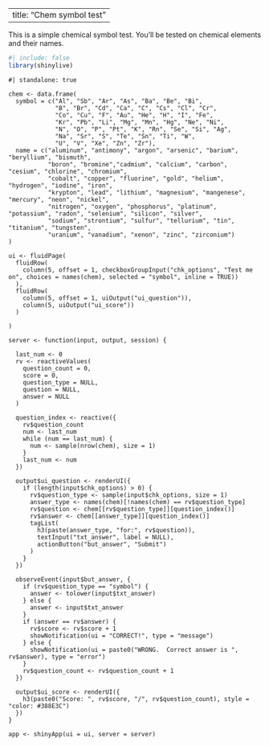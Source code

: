 
---
title: "Chem symbol test"
---

This is a simple chemical symbol test.  You'll be tested on chemical elements and their names.

```r
#| include: false
library(shinylive)
```

```shinylive-r
#| standalone: true

chem <- data.frame(
  symbol = c("Al", "Sb", "Ar", "As", "Ba", "Be", "Bi", 
             "B", "Br", "Cd", "Ca", "C", "Cs", "Cl", "Cr",
             "Co", "Cu", "F", "Au", "He", "H", "I", "Fe",
             "Kr", "Pb", "Li", "Mg", "Mn", "Hg", "Ne", "Ni",
             "N", "O", "P", "Pt", "K", "Rn", "Se", "Si", "Ag",
             "Na", "Sr", "S", "Te", "Sn", "Ti", "W",
             "U", "V", "Xe", "Zn", "Zr"),
  name = c("aluminum", "antimony", "argon", "arsenic", "barium", "beryllium", "bismuth", 
           "boron", "bromine","cadmium", "calcium", "carbon", "cesium", "chlorine", "chromium",
           "cobalt", "copper", "fluorine", "gold", "helium", "hydrogen", "iodine", "iron",
           "krypton", "lead", "lithium", "magnesium", "mangenese", "mercury", "neon", "nickel",
           "nitrogen", "oxygen", "phosphorus", "platinum", "potassium", "radon", "selenium", "silicon", "silver",
           "sodium", "strontium", "sulfur", "tellurium", "tin", "titanium", "tungsten",
           "uranium", "vanadium", "xenon", "zinc", "zirconium")
)

ui <- fluidPage(
  fluidRow(
    column(5, offset = 1, checkboxGroupInput("chk_options", "Test me on", choices = names(chem), selected = "symbol", inline = TRUE))
  ),
  fluidRow(
    column(5, offset = 1, uiOutput("ui_question")),
    column(5, uiOutput("ui_score"))
  )
  
)

server <- function(input, output, session) {

  last_num <- 0
  rv <- reactiveValues(
    question_count = 0,
    score = 0,
    question_type = NULL,
    question = NULL,
    answer = NULL
  )
  
  question_index <- reactive({
    rv$question_count
    num <- last_num
    while (num == last_num) {
      num <- sample(nrow(chem), size = 1)
    }
    last_num <- num
  })
  
  output$ui_question <- renderUI({
    if (length(input$chk_options) > 0) {
      rv$question_type <- sample(input$chk_options, size = 1)
      answer_type <- names(chem)[!names(chem) == rv$question_type]
      rv$question <- chem[[rv$question_type]][question_index()]
      rv$answer <- chem[[answer_type]][question_index()]
      tagList(
        h3(paste(answer_type, "for:", rv$question)),
        textInput("txt_answer", label = NULL),
        actionButton("but_answer", "Submit")
      )
    }
  })
  
  observeEvent(input$but_answer, {
    if (rv$question_type == "symbol") {
      answer <- tolower(input$txt_answer)
    } else {
      answer <- input$txt_answer
    }
    if (answer == rv$answer) {
      rv$score <- rv$score + 1
      showNotification(ui = "CORRECT!", type = "message")
    } else {
      showNotification(ui = paste0("WRONG.  Correct answer is ", rv$answer), type = "error")
    }
    rv$question_count <- rv$question_count + 1
  })
  
  output$ui_score <- renderUI({
    h3(paste0("Score: ", rv$score, "/", rv$question_count), style = "color: #388E3C")
  })
}

app <- shinyApp(ui = ui, server = server)

```